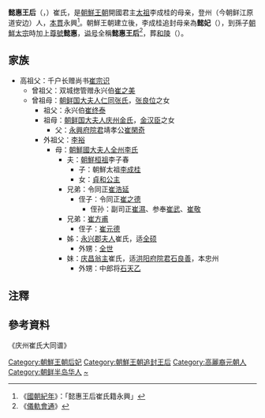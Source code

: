 '''懿惠王后'''（{{lang|ko|의혜왕후}}，{{bd|?||?|catIdx=Y}}）崔氏，是[[朝鮮王朝|朝鮮王朝]]開國君主[[李成桂|太祖]]李成桂的母亲，登州（今朝鲜江原道安边）人，[[本貫|本貫]]永興<ref>《[[國朝紀年|國朝紀年]]》：「懿惠王后崔氏籍永興」</ref>。朝鮮王朝建立後，李成桂追封母亲為'''懿妃'''（{{lang|ko|의비}}），到孫子[[朝鮮太宗|朝鮮太宗]]時加上[[尊號|尊號]]'''懿惠'''，[[谥号|谥号]]全稱'''懿惠王后'''<ref>《[[儀軌會通|儀軌會通]]》</ref>，葬[[和陵|和陵]]（{{lang|ko|화릉}}）。

== 家族 ==
*高祖父：千户长赠尚书[[崔宗识|崔宗识]]
**曾祖父：双城揔管赠永兴伯[[崔之美|崔之美]]
**曾祖母：[[朝鲜国大夫人|朝鲜国大夫人]][[仁同张氏|仁同张氏]]，[[张良位|张良位]]之女
***祖父：永兴伯[[崔终泰|崔终泰]]
***祖母：[[朝鲜国大夫人|朝鲜国大夫人]][[庆州金氏|庆州金氏]]，[[金汉臣|金汉臣]]之女
****父：[[永興府院君|永興府院君]]靖孝公[[崔閑奇|崔閑奇]]
***外祖父：[[李裕|李裕]]
****母：[[朝鮮國大夫人|朝鮮國大夫人]][[全州李氏|全州李氏]]
*****夫：[[朝鮮桓祖|朝鮮桓祖]]李子春
******子：朝鮮太祖[[李成桂|李成桂]]
******女：[[貞和公主|貞和公主]]
*****兄弟：令同正[[崔浩延|崔浩延]]
******侄子：令同正[[崔之德|崔之德]]
*******侄孙：副司正[[崔濕|崔濕]]、参奉[[崔武|崔武]]、[[崔敬|崔敬]]
*****兄弟：[[崔方甫|崔方甫]]
******侄子：[[崔元德|崔元德]]
*****姊：[[永兴郡夫人|永兴郡夫人]]崔氏，适[[全硕|全硕]]
******外甥：[[全世|全世]]
*****妹：[[庆昌翁主|庆昌翁主]]崔氏，适[[洪阳府院君|洪阳府院君]][[石良善|石良善]]，本忠州
******外甥：中郎将[[石天乙|石天乙]]

== 注釋 ==
<div style="font-size:small">
<references/>
</div>

== 參考資料 ==
《庆州崔氏大同谱》

{{李朝王后及大韓皇后}}

[[Category:朝鮮王朝后妃|Category:朝鮮王朝后妃]]
[[Category:朝鮮王朝追封王后|Category:朝鮮王朝追封王后]]
[[Category:高麗裔元朝人|Category:高麗裔元朝人]]
[[Category:朝鲜半岛华人|Category:朝鲜半岛华人]]
[[Category:崔姓|~]]